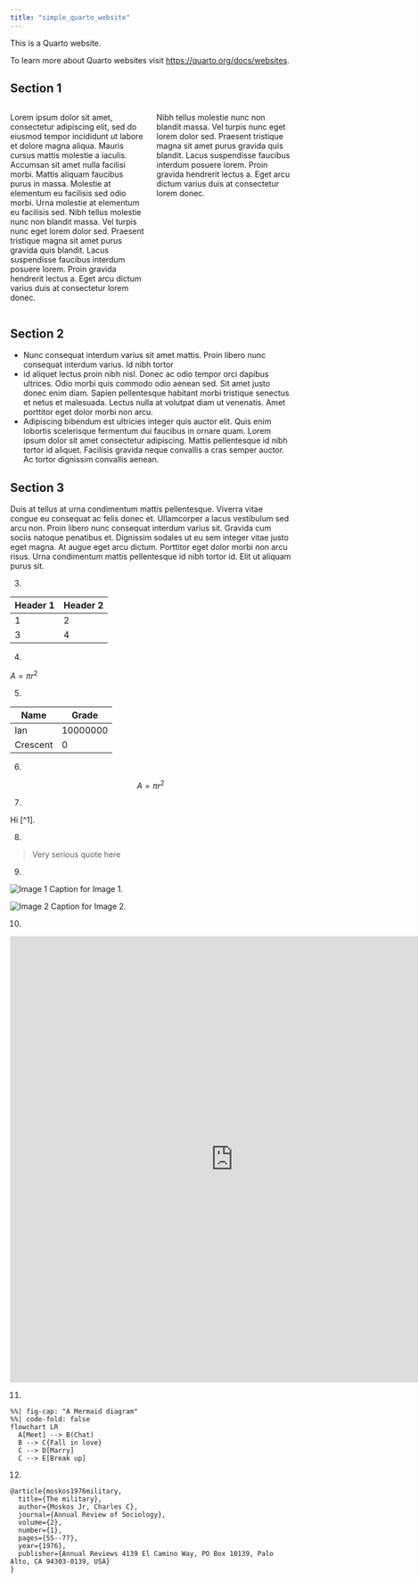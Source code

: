 ```yaml
---
title: "simple_quarto_website"
---
```


This is a Quarto website.

To learn more about Quarto websites visit <https://quarto.org/docs/websites>.

## Section 1

:::: {.columns}
::: {.column width="50%"}

Lorem ipsum dolor sit amet, consectetur adipiscing elit, sed do eiusmod tempor incididunt ut labore et dolore magna aliqua. Mauris cursus mattis molestie a iaculis. Accumsan sit amet nulla facilisi morbi. Mattis aliquam faucibus purus in massa. Molestie at elementum eu facilisis sed odio morbi. Urna molestie at elementum eu facilisis sed. Nibh tellus molestie nunc non blandit massa. Vel turpis nunc eget lorem dolor sed. Praesent tristique magna sit amet purus gravida quis blandit. Lacus suspendisse faucibus interdum posuere lorem. Proin gravida hendrerit lectus a. Eget arcu dictum varius duis at consectetur lorem donec.

:::

::: {.column width="50%"}
Nibh tellus molestie nunc non blandit massa. Vel turpis nunc eget lorem dolor sed. Praesent tristique magna sit amet purus gravida quis blandit. Lacus suspendisse faucibus interdum posuere lorem. Proin gravida hendrerit lectus a. Eget arcu dictum varius duis at consectetur lorem donec.


:::
::::





## Section 2

- Nunc consequat interdum varius sit amet mattis. Proin libero nunc consequat interdum varius. Id nibh tortor 
- id aliquet lectus proin nibh nisl. Donec ac odio tempor orci dapibus ultrices. Odio morbi quis commodo odio aenean sed. Sit amet justo donec enim diam. Sapien pellentesque habitant morbi tristique senectus et netus et malesuada. Lectus nulla at volutpat diam ut venenatis. Amet porttitor eget dolor morbi non arcu. 
- Adipiscing bibendum est ultricies integer quis auctor elit. Quis enim lobortis scelerisque fermentum dui faucibus in ornare quam. Lorem ipsum dolor sit amet consectetur adipiscing. Mattis pellentesque id nibh tortor id aliquet. Facilisis gravida neque convallis a cras semper auctor. Ac tortor dignissim convallis aenean.

## Section 3

Duis at tellus at urna condimentum mattis pellentesque. Viverra vitae congue eu consequat ac felis donec et. Ullamcorper a lacus vestibulum sed arcu non. Proin libero nunc consequat interdum varius sit. Gravida cum sociis natoque penatibus et. Dignissim sodales ut eu sem integer vitae justo eget magna. At augue eget arcu dictum. Porttitor eget dolor morbi non arcu risus. Urna condimentum mattis pellentesque id nibh tortor id. Elit ut aliquam purus sit.

3.

| Header 1 | Header 2 |
|----------|----------|
|  1   |  2   |
|  3   |  4   |

4.

$A = \pi r^2$

5.

| Name | Grade |
|----------|----------|
|  Ian   |  10000000   |
|  Crescent   |  0   |

6.

$$
A = \pi r^2
$$

7.

Hi [^1].

8.

> Very serious quote here

9.

![Image 1](my_image.png)
Caption for Image 1.

![Image 2](huyian.jpg)
Caption for Image 2.

10.

<iframe width="800" height="800" src="https://www.bilibili.com/video/BV1j4411W7F7/?spm_id_from=333.337.search-card.all.click" frameborder="0" allowfullscreen></iframe>

11.

```mermaid
%%| fig-cap: "A Mermaid diagram"
%%| code-fold: false
flowchart LR
  A[Meet] --> B(Chat)
  B --> C{Fall in love}
  C --> D[Marry]
  C --> E[Break up]
```

12. 

```
@article{moskos1976military,
  title={The military},
  author={Moskos Jr, Charles C},
  journal={Annual Review of Sociology},
  volume={2},
  number={1},
  pages={55--77},
  year={1976},
  publisher={Annual Reviews 4139 El Camino Way, PO Box 10139, Palo Alto, CA 94303-0139, USA}
}
```